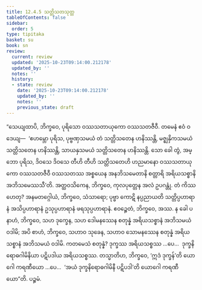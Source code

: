 ```yaml
---
title: 12.4.5 သတ္တိသတသုတ္တ
tableOfContents: false
sidebar:
  order: 5
type: tipitaka
basket: su
book: sn
review:
  current: review
  updated: '2025-10-23T09:14:00.212178'
  updated_by: ''
  notes: ''
  history:
  - state: review
    date: '2025-10-23T09:14:00.212178'
    updated_by: ''
    notes: ''
    previous_state: draft
---
```



<ReviewStatus review={frontmatter.review} showDetails={true} />

<HypothesisAnnotation frontmatter={frontmatter} />

<DynamicBreadcrumb />

<Division number="1105" book="sn" e="ch" v="18" p="445">

<Paragraph number="2326" book="sn">
“သေယျထာပိ, ဘိက္ခဝေ, ပုရိသော ဝဿသတာယုကော ဝဿသတဇီဝီ. တမေနံ ဧဝံ ဝဒေယျ—  ‘ဧဟမ္ဘော ပုရိသ, ပုဗ္ဗဏှသမယံ တံ သတ္တိသတေန ဟနိဿန္တိ, မဇ္ဈနှိကသမယံ သတ္တိသတေန ဟနိဿန္တိ, သာယနှသမယံ သတ္တိသတေန ဟနိဿန္တိ. သော ခေါ တွံ, အမ္ဘော ပုရိသ, ဒိဝသေ ဒိဝသေ တီဟိ တီဟိ သတ္တိသတေဟိ ဟညမာနော ဝဿသတာယုကော ဝဿသတဇီဝီ ဝဿသတဿ အစ္စယေန အနဘိသမေတာနိ စတ္တာရိ အရိယသစ္စာနိ အဘိသမေဿသီ’တိ.
</Paragraph>

<Paragraph number="2327" book="sn">
အတ္ထဝသိကေန, ဘိက္ခဝေ, ကုလပုတ္တေန အလံ ဥပဂန္တုံ. တံ ကိဿ ဟေတု? အနမတဂ္ဂေါယံ, ဘိက္ခဝေ, သံသာရော; ပုဗ္ဗာ ကောဋိ နပ္ပညာယတိ သတ္တိပ္ပဟာရာနံ အသိပ္ပဟာရာနံ ဥသုပ္ပဟာရာနံ ဖရသုပ္ပဟာရာနံ. ဧဝဉ္စေတံ, ဘိက္ခဝေ, အဿ. န ခေါ ပနာဟံ, ဘိက္ခဝေ, သဟ ဒုက္ခေန, သဟ ဒေါမနဿေန စတုန္နံ အရိယသစ္စာနံ အဘိသမယံ ဝဒါမိ; အပိ စာဟံ, ဘိက္ခဝေ, သဟာဝ သုခေန, သဟာဝ သောမနဿေန စတုန္နံ အရိယသစ္စာနံ အဘိသမယံ ဝဒါမိ. ကတမေသံ စတုန္နံ? ဒုက္ခဿ အရိယသစ္စဿ …ပေ…  ဒုက္ခနိရောဓဂါမိနိယာ ပဋိပဒါယ အရိယသစ္စဿ.
</Paragraph>

<Paragraph number="2328" book="sn">
တသ္မာတိဟ, ဘိက္ခဝေ, ‘ဣဒံ ဒုက္ခန်’တိ ယောဂေါ ကရဏီယော …ပေ…  ‘အယံ ဒုက္ခနိရောဓဂါမိနီ ပဋိပဒါ’တိ ယောဂေါ ကရဏီယော”တိ.

</Paragraph>
</Division>

<Paragraph number="2329" type="center" book="sn">
ပဉ္စမံ.
</Paragraph>